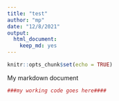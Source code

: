```yaml
---
title: "test"
author: "mp"
date: "12/8/2021"
output: 
  html_document: 
    keep_md: yes
---
```


```r
knitr::opts_chunk$set(echo = TRUE)
```

My markdown document 

```r
###my working code goes here####

```